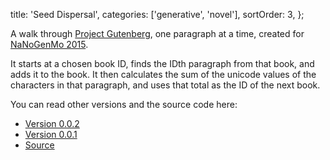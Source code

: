 
  title: 'Seed Dispersal',
  categories: ['generative', 'novel'],
  sortOrder: 3,
};

A walk through [Project Gutenberg](https://www.gutenberg.org/), one paragraph at
a time, created for [NaNoGenMo 2015](https://github.com/dariusk/NaNoGenMo-2015).

<MarkdownPDF
  title='Seed Dispersal'
  src='https://cdn.rawgit.com/erbridge/seed-dispersal/master/dist/seed-dispersal-0.0.2.pdf'
  paperSize='A4'
/>

It starts at a chosen book ID, finds the IDth paragraph from that book, and adds
it to the book. It then calculates the sum of the unicode values of the
characters in that paragraph, and uses that total as the ID of the next book.

You can read other versions and the source code here:

- [Version 0.0.2](https://cdn.rawgit.com/erbridge/seed-dispersal/master/dist/seed-dispersal-0.0.2.pdf)
- [Version 0.0.1](https://cdn.rawgit.com/erbridge/seed-dispersal/master/dist/seed-dispersal-0.0.1.pdf)
- [Source](https://github.com/erbridge/seed-dispersal)
